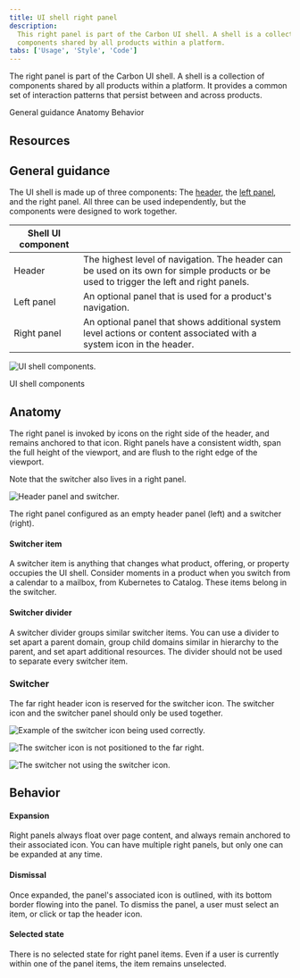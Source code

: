 ```yaml
---
title: UI shell right panel
description:
  This right panel is part of the Carbon UI shell. A shell is a collection of
  components shared by all products within a platform.
tabs: ['Usage', 'Style', 'Code']
---
```


<PageDescription>

The right panel is part of the Carbon UI shell. A shell is a collection of
components shared by all products within a platform. It provides a common set of
interaction patterns that persist between and across products.

</PageDescription>

<AnchorLinks>

<AnchorLink>General guidance</AnchorLink>
<AnchorLink>Anatomy</AnchorLink>
<AnchorLink>Behavior</AnchorLink>

</AnchorLinks>

## Resources

<Row className="resource-card-group">
  <Column colLg={4} colMd={4} noGutterSm>
    <ResourceCard
      subTitle="UI Shell template"
      href="https://sketch.cloud/s/EjVmA"
    >
      <MdxIcon name="sketch" />
    </ResourceCard>
  </Column>
</Row>

## General guidance

The UI shell is made up of three components: The
[header](/components/UI-shell-header/usage), the
[left panel](/components/UI-shell-right-panel/usage), and the right panel. All
three can be used independently, but the components were designed to work
together.

| Shell UI component |                                                                                                                                         |
| ------------------ | --------------------------------------------------------------------------------------------------------------------------------------- |
| Header             | The highest level of navigation. The header can be used on its own for simple products or be used to trigger the left and right panels. |
| Left panel         | An optional panel that is used for a product's navigation.                                                                              |
| Right panel        | An optional panel that shows additional system level actions or content associated with a system icon in the header.                    |

<Row>
<Column colLg={8}>

![UI shell components.](images/shell-usage-1.png)

<Caption>UI shell components</Caption>

</Column>
</Row>

## Anatomy

The right panel is invoked by icons on the right side of the header, and remains
anchored to that icon. Right panels have a consistent width, span the full
height of the viewport, and are flush to the right edge of the viewport.

Note that the switcher also lives in a right panel.

![Header panel and switcher.](images/right-panel-usage-1.png)

<Caption>
  The right panel configured as an empty header panel (left) and a switcher
  (right).
</Caption>

#### Switcher item

A switcher item is anything that changes what product, offering, or property
occupies the UI shell. Consider moments in a product when you switch from a
calendar to a mailbox, from Kubernetes to Catalog. These items belong in the
switcher.

#### Switcher divider

A switcher divider groups similar switcher items. You can use a divider to set
apart a parent domain, group child domains similar in hierarchy to the parent,
and set apart additional resources. The divider should not be used to separate
every switcher item.

### Switcher

The far right header icon is reserved for the switcher icon. The switcher icon
and the switcher panel should only be used together.

<DoDontRow>
  <DoDont colLg={6} caption="Positioned the switcher to the far right.">

![Example of the switcher icon being used correctly.](images/right-panel-usage-2.png)

  </DoDont>
  <DoDont type="dont" colLg={6}  caption="Do not position other icons to the right of the switcher.">

![The switcher icon is not positioned to the far right.](images/right-panel-usage-3.png)

  </DoDont>
</DoDontRow>

<DoDontRow>
  <DoDont type="dont" colLg={6}  caption="Do not use another icon for the switcher.">

![The switcher not using the switcher icon.](images/right-panel-usage-4.png)

  </DoDont>
</DoDontRow>

## Behavior

#### Expansion

Right panels always float over page content, and always remain anchored to their
associated icon. You can have multiple right panels, but only one can be
expanded at any time.

#### Dismissal

Once expanded, the panel's associated icon is outlined, with its bottom border
flowing into the panel. To dismiss the panel, a user must select an item, or
click or tap the header icon.

#### Selected state

There is no selected state for right panel items. Even if a user is currently
within one of the panel items, the item remains unselected.
